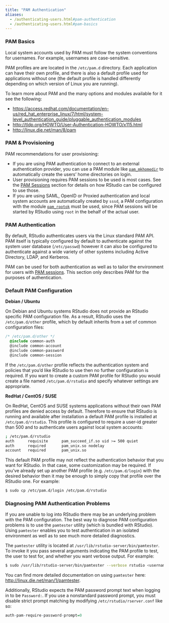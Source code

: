 ```yaml
---
title: "PAM Authentication"
aliases:
  - /authenticating-users.html#pam-authentication
  - /authenticating-users.html#pam-basics
---
```


### PAM Basics

Local system accounts used by PAM must follow the system conventions for usernames. For example, usernames are case-sensitive.

PAM profiles are are located in the `/etc/pam.d` directory. Each application can have their own profile, and there is also a default profile used for applications without one (the default profile is handled differently depending on which version of Linux you are running).

To learn more about PAM and the many options and modules available for it see the following:

- [https://access.redhat.com/documentation/en-us/red_hat_enterprise_linux/7/html/system-level_authentication_guide/pluggable_authentication_modules](https://access.redhat.com/documentation/en-us/red_hat_enterprise_linux/7/html/system-level_authentication_guide/pluggable_authentication_modules)
- [http://tldp.org/HOWTO/User-Authentication-HOWTO/x115.html](http://tldp.org/HOWTO/User-Authentication-HOWTO/x115.html)
- [http://linux.die.net/man/8/pam](http://linux.die.net/man/8/pam)

### PAM & Provisioning

PAM recommendations for user provisioning:

- If you are using PAM authentication to connect to an external authentication provider, you can use a PAM module like [`pam_mkhomedir`](https://linux.die.net/man/8/pam_mkhomedir) to automatically create the users' home directories on login.
- User provisioning requires PAM sessions to be used is most cases. See the [PAM Sessions](../r_sessions/pam_sessions.qmd) section for details on how RStudio can be configured to use those.
- If you are using SAML, OpenID or Proxied authentication and local system accounts are automatically created by `sssd`, a PAM configuration with the module [`pam_rootok`](https://linux.die.net/man/8/pam_rootok) must be used, since PAM sessions will be started by RStudio using `root` in the behalf of the actual user.

### PAM Authentication

By default, RStudio authenticates users via the Linux standard PAM API. PAM itself is typically configured by default to authenticate against the system user database (`/etc/passwd`) however it can also be configured to authenticate against a wide variety of other systems including Active Directory, LDAP, and Kerberos.

::: {.callout-note}
PAM can be used for both authentication as well as to tailor the environment for users with [PAM sessions](../r_sessions/pam_sessions.qmd). This section only describes PAM for the purposes of authentication.
:::

### Default PAM Configuration

**Debian / Ubuntu**

On Debian and Ubuntu systems RStudio does not provide an RStudio specific PAM configuration file. As a result, RStudio uses the `/etc/pam.d/other` profile, which by default inherits from a set of common configuration files:



```css
/* /etc/pam.d/other */
  @include common-auth
  @include common-account
  @include common-password
  @include common-session
```

If the `/etc/pam.d/other` profile reflects the authentication system and policies that you'd like RStudio to use then no further configuration is required. If you want to create a custom PAM profile for RStudio you would create a file named `/etc/pam.d/rstudio` and specify whatever settings are appropriate. 

**RedHat / CentOS / SUSE**

On RedHat, CentOS and SUSE systems applications without their own PAM profiles are denied access by default. Therefore to ensure that RStudio is running and available after installation a default PAM profile is installed at `/etc/pam.d/rstudio`. This profile is configured to require a user-id greater than 500 and to authenticate users against local system accounts:



```bash
; /etc/pam.d/rstudio
auth      requisite      pam_succeed_if.so uid >= 500 quiet
auth      required       pam_unix.so nodelay
account   required       pam_unix.so
```

This default PAM profile may not reflect the authentication behavior that you want for RStudio. In that case, some customization may be required. If you've already set up another PAM profile (e.g. `/etc/pam.d/login`) with the desired behavior then it may be enough to simply copy that profile over the RStudio one. For example:

```bash
$ sudo cp /etc/pam.d/login /etc/pam.d/rstudio
```

### Diagnosing PAM Authentication Problems

If you are unable to log into RStudio there may be an underlying problem with the PAM configuration. The best way to diagnose PAM configuration problems is to use the `pamtester` utility (which is bundled with RStudio). Using `pamtester` enables you to test authentication in an isolated environment as well as to see much more detailed diagnostics.

The `pamtester` utility is located at `/usr/lib/rstudio-server/bin/pamtester`. To invoke it you pass several arguments indicating the PAM profile to test, the user to test for, and whether you want verbose output. For example:

```bash
$ sudo /usr/lib/rstudio-server/bin/pamtester --verbose rstudio <username> authenticate
```

You can find more detailed documentation on using `pamtester` here: [http://linux.die.net/man/1/pamtester](http://linux.die.net/man/1/pamtester).

Additionally, RStudio expects the PAM password prompt text when logging in to be `Password:`. If you use a nonstandard password prompt, you must disable strict prompt matching by modifying `/etc/rstudio/rserver.conf` like so:

```r
auth-pam-require-password-prompt=0
```

